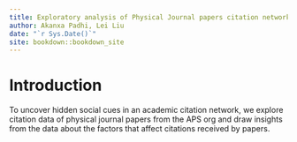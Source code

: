 ```yaml
--- 
title: Exploratory analysis of Physical Journal papers citation network
author: Akanxa Padhi, Lei Liu
date: "`r Sys.Date()`"
site: bookdown::bookdown_site
---
```


# Introduction  
To uncover hidden social cues in an academic citation network, we explore citation data of physical journal papers from the APS org and draw insights from the data about the factors that affect citations received by papers. 

